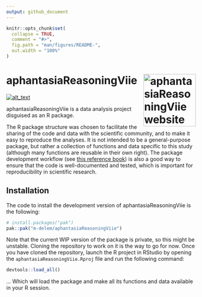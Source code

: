 ```yaml
---
output: github_document
---
```


<!-- README.md is generated from README.Rmd. Please edit that file -->

```r
knitr::opts_chunk$set(
  collapse = TRUE,
  comment = "#>",
  fig.path = "man/figures/README-",
  out.width = "100%"
)
```

# aphantasiaReasoningViie <a href="https://m-delem.github.io/aphantasiaReasoningViie/"><img src="man/figures/logo.png" align="right" height="139" alt="aphantasiaReasoningViie website" /></a>

<!-- badges: start -->
[<img alt="alt_text" src="https://img.shields.io/badge/OSF-https://osf.io/hfbcp/-337AB7?logo=osf"/>](https://osf.io/hfbcp/)
<!-- badges: end -->

aphantasiaReasoningViie is a data analysis project disguised as an R
package.

The R package structure was chosen to facilitate the sharing of the code and 
data with the scientific community, and to make it easy to reproduce the 
analyses. It is not intended to be a general-purpose package, but rather a
collection of functions and data specific to this study (although many functions
are reusable in their own right). The package development workflow (see
[this reference book](https://r-pkgs.org/)) is also a good way to ensure that 
the code is well-documented and tested, which is important for reproducibility 
in scientific research.

## Installation

The code to install the development version of aphantasiaReasoningViie is the
following:

``` r
# install.packages("pak")
pak::pak("m-delem/aphantasiaReasoningViie")
```

Note that the current WIP version of the package is private, so this might be
unstable. Cloning the repository to work on it is the way to go for now. Once
you have cloned the repository, launch the R project in RStudio by opening the
`aphantasiaReasoningViie.Rproj` file and run the following command:

```r
devtools::load_all()
```

... Which will load the package and make all its functions and data available in
your R session.
